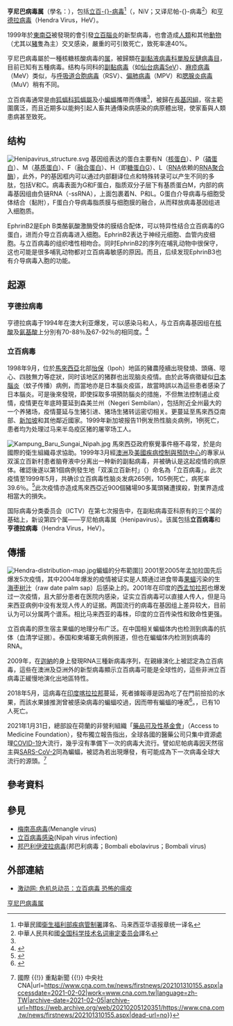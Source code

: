 {{NoteTA
|1=zh-hans:尼帕病毒; zh-hant:立百病毒;zh-my:立百病毒;zh-sg:立百病毒;
}}
{{Automatic taxobox
| taxon = Henipavirus
| authority = 
| image              = CSIRO ScienceImage 1718 The Hendra Virus.jpg
| image_caption      = 亨德拉病毒體彩色[[透射电子显微镜|透射電子顯微]]照片（約300 nm長）
| virus_group        = v
|ordo= [[單股反鏈病毒目|單股反鏈病毒目]] Mononegavirales
|familia=[[副黏液病毒科|副黏液病毒科]] Paramyxoviridae
|subfamilia=[[副黏液病毒亞科|副黏液病毒亞科]] Paramyxivirinae
| type_species       = ''Hendra henipavirus''
| subdivision_ranks  = [[種_(生物)|種]]
| subdivision        =
*''Cedar henipavirus''
*''Ghanaian bat henipavirus''
*[[亨德拉病毒|亨德拉病毒]] ''Hendra henipavirus''
*''Mojiang henipavirus''
*[[立百病毒|立百病毒]] ''Nipah henipavirus''
}}

'''亨尼巴病毒属'''（學名：''{{lang|la|Henipavirus}}''），包括[[立百病毒|立百-{}-病毒]]<ref>中華民國[[衛生福利部疾病管制署|衛生福利部疾病管制署]]譯名、马来西亚华语报章统一译名</ref>（{{lang|en|''Nipah virus''}}，NiV；又译尼帕-{}-病毒<ref>中華人民共和國[[全国科学技术名词审定委员会|全国科学技术名词审定委员会]]譯名</ref>）和[[亨德拉病毒|亨德拉病毒]]（Hendra Virus，HeV）。

1999年於[[東南亞|東南亞]]被發現的會引發[[立百腦炎|立百腦炎]]的新型病毒{{r|YouTube}}，也會造成[[人類|人類]]和其他[[動物|動物]]（尤其以[[豬|豬]]隻為主）交叉感染，嚴重的可引致死亡，致死率達40%。

亨尼巴病毒屬於一種核糖核酸病毒的[[屬_(生物)|属]]，被歸類在[[副黏液病毒科|副黏液病毒科]][[單股反鏈病毒目|單股反鏈病毒目]]，目前已知有五種病毒。结构与同科的[[副黏病毒|副黏病毒]]（如[[仙台病毒|仙台病毒]]SeV）、[[麻疹病毒|麻疹病毒]]（MeV）类似，与[[呼吸道合胞病毒|呼吸道合胞病毒]]（RSV）、[[偏肺病毒|偏肺病毒]]（MPV）和[[腮腺炎病毒|腮腺炎病毒]]（MuV）稍有不同。

立百病毒通常是由[[狐蝠科|狐蝠科]][[狐蝠屬|狐蝠屬]]及小[[蝙蝠|蝙蝠]]攜帶而傳播<ref name="hk01"/>，被歸在[[長基因組|長基因組]]，宿主範圍廣泛，而且近期多以能夠引起人畜共通傳染病感染的病原體出現，使家畜與人類患病甚至致死。

== 结构 ==
[[File:Henipavirus_structure.svg|thumb]]
基因组表达的蛋白主要有N（[[核蛋白|核蛋白]]）、P（[[磷蛋白|磷蛋白]]）、M（[[基质蛋白|基质蛋白]]）、F（[[融合蛋白|融合蛋白]]）、H（即[[糖蛋白G|糖蛋白G]]）、L（[[RNA|RNA]]依赖的[[RNA聚合酶|RNA聚合酶]]），此外，P的基因框内可以通过内部翻译位点和特殊转录可以产生不同的多肽，包括V和C。病毒表面为G和F蛋白，脂质双分子层下有基质蛋白M，内部的病毒基因组由负链RNA（-ssRNA），上面包裹着N、P和L。G蛋白介导病毒与细胞受体结合（黏附），F蛋白介导病毒脂质膜与细胞膜的融合，从而释放病毒基因组进入细胞质。

EphrinB2是Eph B类酪氨酸激酶受体的膜结合配体，可以特异性结合立百病毒的G蛋白，进而介导立百病毒进入细胞。EphrinB2表达于神经元细胞、血管内皮细胞。与立百病毒的组织嗜性相吻合。同时EphrinB2的序列在哺乳动物中很保守，这也可能是很多哺乳动物都对立百病毒敏感的原因。而且，后续发现EphrinB3也有介导病毒入胞的功能。

==起源==
===亨德拉病毒===
亨德拉病毒于1994年在澳大利亚爆发，可以感染马和人，与立百病毒基因组在[[核酸|核酸]]及[[氨基酸|氨基酸]]上分別有70-88％及67-92％的相同度。<ref>{{cite web |author1=蘇勳璧 |title=立百病毒 |url=https://www.cdc.gov.tw/File/Get/37gUCIlBAhMAa573r907GQ |website=[[衛生福利部疾病管制署|衛生福利部疾病管制署]] |format=pdf |date=2003年9月25日 |accessdate=2021年2月2日 |archive-date=2021年2月11日 |archive-url=https://web.archive.org/web/20210211191258/https://www.cdc.gov.tw/File/Get/37gUCIlBAhMAa573r907GQ |dead-url=no }}</ref>

===立百病毒===
{{主条目|立百病毒}}
1998年9月，位於[[馬來西亞|馬來西亞]]北部[[怡保|怡保]]（Ipoh）地區的豬農陸續出現發燒、頭痛、噁心、四肢無力等症狀，同时该地区的猪群也出现脑炎疫情。由於此等病徵疑似[[日本腦炎|日本腦炎]]（蚊子传播）病例，而當地亦是日本腦炎疫區，故當時誤以為這些患者感染了日本腦炎。可是後來發現，即使採取多項預防腦炎的措施，不但無法控制遏止疫情，疫情更在年底時蔓延到森美兰州（Negeri Sembilan），包括{{link-ms|双溪立百新村|Kampung Sungai Nipah}}附近全州最大的一个养猪场，疫情蔓延与生猪引进、猪场生猪转运密切相关。更蔓延至馬來西亞南部、[[新加坡|新加坡]]和其他鄰近國家。1999年新加坡报告11例发热性脑炎病例，1例死亡，患者均为处理过马来半岛疫区猪的屠宰场工人。

[[File:Kampung_Baru_Sungai_Nipah.jpg|thumb]]
馬來西亞政府察覺事件極不尋常，於是向國際的衛生組織尋求協助。1999年3月經[[澳洲|澳洲]]及[[美國疾病控制與預防中心|美國疾病控制與預防中心]]的專家从双溪立百新村患者脑脊液中分离出一种新的副黏病毒，并被确认是这起疫情的病原体。確認後遂以第1個病例發生地「双溪立百新村」（{{lang|ms|Kampung Sungai Nipah}}）命名為「立百病毒」{{r|YouTube}}。此次疫情至1999年5月，共确诊立百病毒性脑炎发病265例，105例死亡，病死率39.6％。<ref>{{cite journal |last1=Looi |first1=Lai-Meng |last2=Chua |first2=Kaw-Bing |title=Lessons from the Nipah virus outbreak in Malaysia |journal=The Malaysian Journal of Pathology |date=2007-12 |volume=29 |issue=2 |pages=63–67 |url=https://pubmed.ncbi.nlm.nih.gov/19108397/ |issn=0126-8635 |access-date=2021-02-02 |archive-date=2020-12-19 |archive-url=https://web.archive.org/web/20201219131441/https://pubmed.ncbi.nlm.nih.gov/19108397/ |dead-url=no }}</ref>此次疫情亦造成馬來西亞近900個豬場90多萬頭豬遭撲殺，對業界造成相當大的損失。

国际病毒分类委员会（ICTV）在第七次报告中，在副粘病毒亚科原有的三个属的基础上，新设第四个属——亨尼帕病毒属（Henipavirus）。该属包括'''立百病毒'''和'''亨德拉病毒'''（Hendra Virus，HeV）。

== 傳播 ==
[[File:Hendra-distribution-map.jpg|thumb]]蝙蝠的分布範圍]]
2001至2005年孟加拉国先后爆发5次疫情，其中2004年爆发的疫情被证实是人類通过进食带毒[[果蝠|果蝠]]污染的生[[海枣|海枣]][[树汁|树汁]]（raw date palm sap）后感染上的。2001年在印度的[[西孟加拉邦|西孟加拉邦]]也爆发过一次疫情，且大部分患者在医院内感染，证实立百病毒可以直接人传人，但是马来西亚病例中没有发现人传人的证据。两国流行的病毒在基因组上差异较大，目前认为可以分属两个谱系。相比马来西亚的毒株，印度的立百传染性和致命性更强。

立百病毒的原生宿主果蝠的地理分布广泛。在中国相关蝙蝠体内也检测到病毒的抗体（血清学证据）。泰国和柬埔寨无病例报道，但也在蝙蝠体内检测到病毒的RNA。

2009年，在[[迦納|迦納]]的{{link-en|黃毛果蝠|Eidolon helvum}}身上發現RNA三種新病毒序列，在親緣演化上被認定為立百病毒，這些在澳洲及亞洲外的新型病毒顯示立百病毒可能是全球性的，這些非洲立百病毒正緩慢地演化出地區特性。

2018年5月，這病毒在[[印度|印度]][[喀拉拉邦|喀拉拉邦]]蔓延，死者據報導是因為吃了在門前撿拾的水果，而該水果據推測曾被感染病毒的蝙蝠咬過，因而帶有蝙蝠的唾液<ref>{{Cite web |url=https://m.timesofindia.com/india/nipah-virus-all-you-need-to-know/articleshow/64255948.cms |title=存档副本 |accessdate=2018-05-22 |archive-date=2018-07-04 |archive-url=https://web.archive.org/web/20180704151227/https://m.timesofindia.com/india/nipah-virus-all-you-need-to-know/articleshow/64255948.cms |dead-url=no }}</ref>。{{as of|2018|5|23}}，已有10人死亡。

2021年1月31日，總部設在荷蘭的非營利組織「[[藥品可及性基金會|藥品可及性基金會]]」（Access to Medicine Foundation），發布獨立報告指出，全球各國的醫藥公司只集中資源處理[[2019冠状病毒病|COVID-19]]大流行，幾乎沒有準備下一次的病毒大流行。譬如尼帕病毒因天然宿主與[[SARS-CoV-2|SARS-CoV-2]]同為蝙蝠，被認為若出現爆發，有可能成為下一次病毒全球大流行的源頭。<ref>{{Cite web|title=專家示警立百病毒有大流行風險 致死率高達75% {{!}} 國際 {{!}} 重點新聞 {{!}} 中央社 CNA|url=https://www.cna.com.tw/news/firstnews/202101310155.aspx|accessdate=2021-02-02|work=www.cna.com.tw|language=zh-TW|archive-date=2021-02-05|archive-url=https://web.archive.org/web/20210205120351/https://www.cna.com.tw/news/firstnews/202101310155.aspx|dead-url=no}}</ref>

==參考資料==
{{reflist|2|refs=
<ref name="hk01">{{cite news|url=https://www.hk01.com/%E5%9C%8B%E9%9A%9B/140619 |title=狐蝠群襲昆士蘭小鎮　天降屍體遍地糞便　民眾叫苦上街請願 |author=許懿安 |publisher=[[香港01|香港01]] |date=2017-12-12 |access-date=2018-01-28 |language=zh-hant }}</ref>
<ref name="YouTube">{{youtube|id=HHzmK0lGuwk |title=與病毒共處之立百 |publisher=[[大愛電視|大愛電視]] |date=2012-08-03 }}</ref>
}}

==參見==
*[[梅南高病毒|梅南高病毒]](Menangle virus)
*[[尼帕病毒感染|立百病毒感染]](Nipah virus infection)
*[[邦巴利伊波拉病毒|邦巴利伊波拉病毒]](邦巴利病毒；Bombali ebolavirus；Bombali virus)

==外部連結==
* [https://web.archive.org/web/20091107053922/http://real.joy.cn/video/842651.htm 激动网: 危机总动员：立百病毒 恐怖的瘟疫]

{{Zoonotic viral diseases}}
{{Taxonbar|from=Q1481398}}

[[Category:亨尼巴病毒属|]]